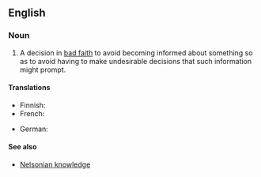 ==English==

===Noun===
{{wikipedia}}
{{en-noun|-}}

# {{lb|en|idiomatic|legal}} A decision in [[bad faith]] to avoid becoming informed about something so as to avoid having to make undesirable decisions that such information might prompt.
#: {{syn|en|vincible ignorance|willful blindness}}

====Translations====
{{trans-top|A decision in bad faith to avoid becoming informed}}
* Finnish: {{t|fi|tarkoituksellinen tietämättömyys}}
* French: {{t|fr|aveuglement volontaire|m}}
{{trans-mid}}
* German: {{t+|de|Ignoranz|f}}
{{trans-bottom}}

====See also====
* [[Nelsonian knowledge]]